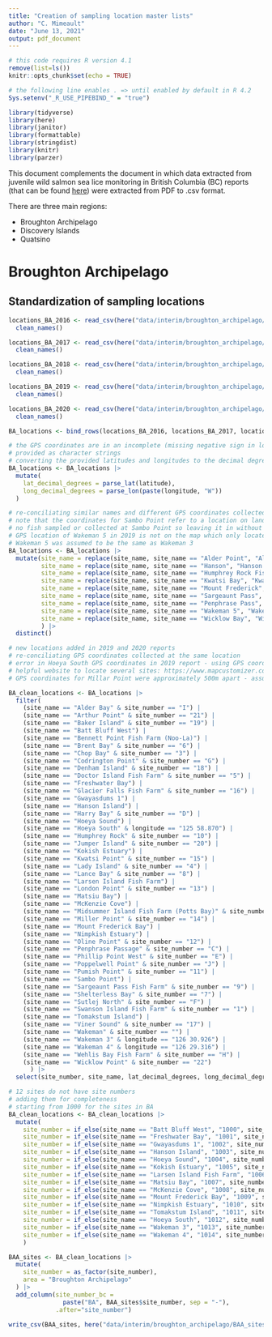 ```yaml
---
title: "Creation of sampling location master lists"
author: "C. Mimeault"
date: "June 13, 2021"
output: pdf_document
---
```


```r
# this code requires R version 4.1
remove(list=ls())
knitr::opts_chunk$set(echo = TRUE)

# the following line enables . => until enabled by default in R 4.2
Sys.setenv("_R_USE_PIPEBIND_" = "true") 
```

```r
library(tidyverse)
library(here)
library(janitor)
library(formattable)
library(stringdist)
library(knitr)
library(parzer)
```

This document complements the document in which data extracted from juvenile wild salmon sea lice monitoring in British Columbia (BC) reports (that can be found [here](https://mowi.com/caw/sustainability/wild-salmonid-lice-monitoring/)) were extracted from PDF to .csv format. 

There are three main regions:

* Broughton Archipelago
* Discovery Islands
* Quatsino

# Broughton Archipelago

## Standardization of sampling locations

```r
locations_BA_2016 <- read_csv(here("data/interim/broughton_archipelago/all_broughton_archipelago_locations_2016.csv")) |> 
  clean_names()

locations_BA_2017 <- read_csv(here("data/interim/broughton_archipelago/all_broughton_archipelago_locations_2017.csv")) |> 
  clean_names()

locations_BA_2018 <- read_csv(here("data/interim/broughton_archipelago/all_broughton_archipelago_locations_2018.csv")) |> 
  clean_names()

locations_BA_2019 <- read_csv(here("data/interim/broughton_archipelago/all_broughton_archipelago_locations_2019.csv")) |> 
  clean_names()

locations_BA_2020 <- read_csv(here("data/interim/broughton_archipelago/all_broughton_archipelago_locations_2020.csv")) |> 
  clean_names()

BA_locations <- bind_rows(locations_BA_2016, locations_BA_2017, locations_BA_2018, locations_BA_2019, locations_BA_2020)
```

```r
# the GPS coordinates are in an incomplete (missing negative sign in longitudes) degrees and decimal minutes (DD:MM.MM) format
# provided as character strings
# converting the provided latitudes and longitudes to the decimal degrees (DD.DD) format with the parzer package
BA_locations <- BA_locations |>
  mutate(
    lat_decimal_degrees = parse_lat(latitude),
    long_decimal_degrees = parse_lon(paste(longitude, "W"))
  )
```

```r
# re-conciliating similar names and different GPS coordinates collected at the same location
# note that the coordinates for Sambo Point refer to a location on land which seems to be an error
# no fish sampled or collected at Sambo Point so leaving it in without correction
# GPS location of Wakeman 5 in 2019 is not on the map which only locates Wakeman 3 and 4
# Wakeman 5 was assumed to be the same as Wakeman 3
BA_locations <- BA_locations |>
  mutate(site_name = replace(site_name, site_name == "Alder Point", "Alder Bay"),
         site_name = replace(site_name, site_name == "Hanson", "Hanson Island"),
         site_name = replace(site_name, site_name == "Humphrey Rock Fish Farm", "Humphrey Rock"),
         site_name = replace(site_name, site_name == "Kwatsi Bay", "Kwatsi Point"),         
         site_name = replace(site_name, site_name == "Mount Frederick", "Mount Frederick Bay"),
         site_name = replace(site_name, site_name == "Sargeaunt Pass", "Sargeaunt Pass Fish Farm"),
         site_name = replace(site_name, site_name == "Penphrase Pass", "Penphrase Passage"),
         site_name = replace(site_name, site_name == "Wakeman 5", "Wakeman 3"),
         site_name = replace(site_name, site_name == "Wicklow Bay", "Wicklow Point")
         ) |>
  distinct()
```

```r
# new locations added in 2019 and 2020 reports
# re-conciliating GPS coordinates collected at the same location 
# error in Hoeya South GPS coordinates in 2019 report - using GPS coordinates from 2020 report
# helpful website to locate several sites: https://www.mapcustomizer.com/
# GPS coordinates for Millar Point were approximately 500m apart - assumed to be the same location

BA_clean_locations <- BA_locations |>
  filter(
    (site_name == "Alder Bay" & site_number == "I") |
    (site_name == "Arthur Point" & site_number == "21") |
    (site_name == "Baker Island" & site_number == "19") |
    (site_name == "Batt Bluff West") |
    (site_name == "Bennett Point Fish Farm (Noo-La)") |
    (site_name == "Brent Bay" & site_number == "6") |
    (site_name == "Chop Bay" & site_number == "3") |
    (site_name == "Codrington Point" & site_number == "G") |
    (site_name == "Denham Island" & site_number == "18") |
    (site_name == "Doctor Island Fish Farm" & site_number == "5") |
    (site_name == "Freshwater Bay") |
    (site_name == "Glacier Falls Fish Farm" & site_number == "16") |
    (site_name == "Gwayasdums 1") |
    (site_name == "Hanson Island") |
    (site_name == "Harry Bay" & site_number == "D") |
    (site_name == "Hoeya Sound") | 
    (site_name == "Hoeya South" & longitude == "125 58.870") |
    (site_name == "Humphrey Rock" & site_number == "10") |
    (site_name == "Jumper Island" & site_number == "20") |
    (site_name == "Kokish Estuary") |
    (site_name == "Kwatsi Point" & site_number == "15") |
    (site_name == "Lady Island" & site_number == "4") |
    (site_name == "Lance Bay" & site_number == "8") |
    (site_name == "Larsen Island Fish Farm") |
    (site_name == "London Point" & site_number == "13") |
    (site_name == "Matsiu Bay") |
    (site_name == "McKenzie Cove") |
    (site_name == "Midsummer Island Fish Farm (Potts Bay)" & site_number == "2") |
    (site_name == "Miller Point" & site_number == "14") |
    (site_name == "Mount Frederick Bay") |
    (site_name == "Nimpkish Estuary") |
    (site_name == "Oline Point" & site_number == "12") |
    (site_name == "Penphrase Passage" & site_number == "C") |
    (site_name == "Phillip Point West" & site_number == "E") |
    (site_name == "Poppelwell Point" & site_number == "J") |
    (site_name == "Pumish Point" & site_number == "11") |
    (site_name == "Sambo Point") |
    (site_name == "Sargeaunt Pass Fish Farm" & site_number == "9") |
    (site_name == "Shelterless Bay" & site_number == "7") |
    (site_name == "Sutlej North" & site_number == "F") |
    (site_name == "Swanson Island Fish Farm" & site_number == "1") |
    (site_name == "Tomakstum Island") |
    (site_name == "Viner Sound" & site_number == "17") |
    (site_name == "Wakeman" & site_number == "") |
    (site_name == "Wakeman 3" & longitude == "126 30.926") |
    (site_name == "Wakeman 4" & longitude == "126 29.316") |
    (site_name == "Wehlis Bay Fish Farm" & site_number == "H") |
    (site_name == "Wicklow Point" & site_number == "22")
      ) |>
  select(site_number, site_name, lat_decimal_degrees, long_decimal_degrees)
```

```r
# 12 sites do not have site numbers
# adding them for completeness
# starting from 1000 for the sites in BA
BA_clean_locations <- BA_clean_locations |>
  mutate(
    site_number = if_else(site_name == "Batt Bluff West", "1000", site_number),
    site_number = if_else(site_name == "Freshwater Bay", "1001", site_number),
    site_number = if_else(site_name == "Gwayasdums 1", "1002", site_number),
    site_number = if_else(site_name == "Hanson Island", "1003", site_number),
    site_number = if_else(site_name == "Hoeya Sound", "1004", site_number),
    site_number = if_else(site_name == "Kokish Estuary", "1005", site_number),
    site_number = if_else(site_name == "Larsen Island Fish Farm", "1006", site_number),
    site_number = if_else(site_name == "Matsiu Bay", "1007", site_number),
    site_number = if_else(site_name == "McKenzie Cove", "1008", site_number),
    site_number = if_else(site_name == "Mount Frederick Bay", "1009", site_number),
    site_number = if_else(site_name == "Nimpkish Estuary", "1010", site_number),
    site_number = if_else(site_name == "Tomakstum Island", "1011", site_number),
    site_number = if_else(site_name == "Hoeya South", "1012", site_number),
    site_number = if_else(site_name == "Wakeman 3", "1013", site_number),
    site_number = if_else(site_name == "Wakeman 4", "1014", site_number)
    ) 
```

```r
BAA_sites <- BA_clean_locations |>
  mutate(
    site_number = as_factor(site_number),
    area = "Broughton Archipelago"
  ) |>
  add_column(site_number_bc = 
               paste("BA", BAA_sites$site_number, sep = "-"),
             .after="site_number")
```

```r
write_csv(BAA_sites, here("data/interim/broughton_archipelago/BAA_sites.csv"))
```